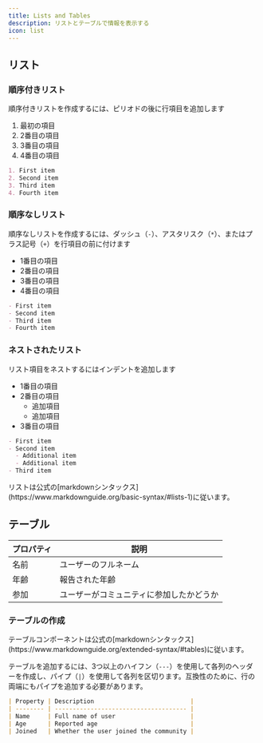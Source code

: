 ```yaml
---
title: Lists and Tables
description: リストとテーブルで情報を表示する
icon: list
---
```


## リスト

### 順序付きリスト

順序付きリストを作成するには、ピリオドの後に行項目を追加します

1. 最初の項目
2. 2番目の項目
3. 3番目の項目
4. 4番目の項目

```md
1. First item
2. Second item
3. Third item
4. Fourth item
```

### 順序なしリスト

順序なしリストを作成するには、ダッシュ（`-`）、アスタリスク（`*`）、またはプラス記号（`+`）を行項目の前に付けます

* 1番目の項目
* 2番目の項目
* 3番目の項目
* 4番目の項目

```md
- First item
- Second item
- Third item
- Fourth item
```

### ネストされたリスト

リスト項目をネストするにはインデントを追加します

* 1番目の項目
* 2番目の項目
  * 追加項目
  * 追加項目
* 3番目の項目

```md
- First item
- Second item
  - Additional item
  - Additional item
- Third item
```

<Tip>
  リストは公式の[markdownシンタックス](https://www.markdownguide.org/basic-syntax/#lists-1)に従います。
</Tip>

## テーブル

| プロパティ | 説明                   |
| ----- | -------------------- |
| 名前    | ユーザーのフルネーム           |
| 年齢    | 報告された年齢              |
| 参加    | ユーザーがコミュニティに参加したかどうか |

### テーブルの作成

<Tip>
  テーブルコンポーネントは公式の[markdownシンタックス](https://www.markdownguide.org/extended-syntax/#tables)に従います。
</Tip>

テーブルを追加するには、3つ以上のハイフン（`---`）を使用して各列のヘッダーを作成し、パイプ（`|`）を使用して各列を区切ります。互換性のために、行の両端にもパイプを追加する必要があります。

```md
| Property | Description                           |
| -------- | ------------------------------------- |
| Name     | Full name of user                     |
| Age      | Reported age                          |
| Joined   | Whether the user joined the community |
```
